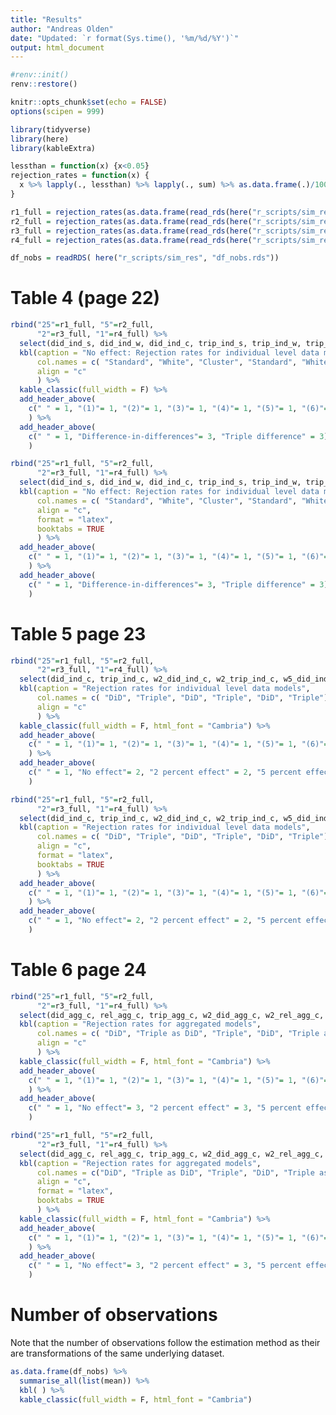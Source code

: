 ```yaml
---
title: "Results"
author: "Andreas Olden"
date: "Updated: `r format(Sys.time(), '%m/%d/%Y')`"
output: html_document
---
```


```r
#renv::init()
renv::restore()
```

```r
knitr::opts_chunk$set(echo = FALSE)
options(scipen = 999)
```

```r
library(tidyverse)
library(here)
library(kableExtra)
```

```r
lessthan = function(x) {x<0.05}
rejection_rates = function(x) {
  x %>% lapply(., lessthan) %>% lapply(., sum) %>% as.data.frame(.)/10000
}

r1_full = rejection_rates(as.data.frame(read_rds(here("r_scripts/sim_res", "sim_25.rds")) ))
r2_full = rejection_rates(as.data.frame(read_rds(here("r_scripts/sim_res", "sim_5.rds")) ))
r3_full = rejection_rates(as.data.frame(read_rds(here("r_scripts/sim_res", "sim_2.rds")) ))
r4_full = rejection_rates(as.data.frame(read_rds(here("r_scripts/sim_res", "sim_1.rds")) ))
```

```r
df_nobs = readRDS( here("r_scripts/sim_res", "df_nobs.rds"))
```


# Table 4 (page 22)

```r
rbind("25"=r1_full, "5"=r2_full, 
      "2"=r3_full, "1"=r4_full) %>% 
  select(did_ind_s, did_ind_w, did_ind_c, trip_ind_s, trip_ind_w, trip_ind_c) %>%
  kbl(caption = "No effect: Rejection rates for individual level data models",
      col.names = c( "Standard", "White", "Cluster", "Standard", "White", "Cluster"),
      align = "c"
      ) %>%
  kable_classic(full_width = F) %>%
  add_header_above(
    c(" " = 1, "(1)"= 1, "(2)"= 1, "(3)"= 1, "(4)"= 1, "(5)"= 1, "(6)"= 1)
    ) %>%
  add_header_above(
    c(" " = 1, "Difference-in-differences"= 3, "Triple difference" = 3)
    )

```

```r
rbind("25"=r1_full, "5"=r2_full, 
      "2"=r3_full, "1"=r4_full) %>% 
  select(did_ind_s, did_ind_w, did_ind_c, trip_ind_s, trip_ind_w, trip_ind_c) %>% 
  kbl(caption = "No effect: Rejection rates for individual level data models",
      col.names = c( "Standard", "White", "Cluster", "Standard", "White", "Cluster"),
      align = "c",
      format = "latex", 
      booktabs = TRUE
      ) %>%
  add_header_above(
    c(" " = 1, "(1)"= 1, "(2)"= 1, "(3)"= 1, "(4)"= 1, "(5)"= 1, "(6)"= 1)
    ) %>%
  add_header_above(
    c(" " = 1, "Difference-in-differences"= 3, "Triple difference" = 3)
    ) 
```

# Table 5 page 23

```r
rbind("25"=r1_full, "5"=r2_full, 
      "2"=r3_full, "1"=r4_full) %>% 
  select(did_ind_c, trip_ind_c, w2_did_ind_c, w2_trip_ind_c, w5_did_ind_c, w5_trip_ind_c) %>%
  kbl(caption = "Rejection rates for individual level data models",
      col.names = c( "DiD", "Triple", "DiD", "Triple", "DiD", "Triple"),
      align = "c"
      ) %>%
  kable_classic(full_width = F, html_font = "Cambria") %>%
  add_header_above(
    c(" " = 1, "(1)"= 1, "(2)"= 1, "(3)"= 1, "(4)"= 1, "(5)"= 1, "(6)"= 1)
    ) %>%
  add_header_above(
    c(" " = 1, "No effect"= 2, "2 percent effect" = 2, "5 percent effect" = 2)
    )


```

```r
rbind("25"=r1_full, "5"=r2_full, 
      "2"=r3_full, "1"=r4_full) %>% 
  select(did_ind_c, trip_ind_c, w2_did_ind_c, w2_trip_ind_c, w5_did_ind_c, w5_trip_ind_c) %>%
  kbl(caption = "Rejection rates for individual level data models",
      col.names = c( "DiD", "Triple", "DiD", "Triple", "DiD", "Triple"),
      align = "c",
      format = "latex", 
      booktabs = TRUE
      ) %>%
  add_header_above(
    c(" " = 1, "(1)"= 1, "(2)"= 1, "(3)"= 1, "(4)"= 1, "(5)"= 1, "(6)"= 1)
    ) %>%
  add_header_above(
    c(" " = 1, "No effect"= 2, "2 percent effect" = 2, "5 percent effect" = 2)
    )
```

# Table 6 page 24

```r
rbind("25"=r1_full, "5"=r2_full, 
      "2"=r3_full, "1"=r4_full) %>% 
  select(did_agg_c, rel_agg_c, trip_agg_c, w2_did_agg_c, w2_rel_agg_c, w2_trip_agg_c, w5_did_agg_c, w5_rel_agg_c, w5_trip_agg_c) %>%
  kbl(caption = "Rejection rates for aggregated models",
      col.names = c( "DiD", "Triple as DiD", "Triple", "DiD", "Triple as DiD", "Triple",  "DiD", "Triple as DiD", "Triple"),
      align = "c"
      ) %>%
  kable_classic(full_width = F, html_font = "Cambria") %>%
  add_header_above(
    c(" " = 1, "(1)"= 1, "(2)"= 1, "(3)"= 1, "(4)"= 1, "(5)"= 1, "(6)"= 1, "(7)"= 1, "(8)"= 1, "(9)"= 1)
    ) %>%
  add_header_above(
    c(" " = 1, "No effect"= 3, "2 percent effect" = 3, "5 percent effect" = 3)
    ) 
```
```r
rbind("25"=r1_full, "5"=r2_full, 
      "2"=r3_full, "1"=r4_full) %>% 
  select(did_agg_c, rel_agg_c, trip_agg_c, w2_did_agg_c, w2_rel_agg_c, w2_trip_agg_c, w5_did_agg_c, w5_rel_agg_c, w5_trip_agg_c) %>%
  kbl(caption = "Rejection rates for aggregated models",
      col.names = c("DiD", "Triple as DiD", "Triple", "DiD", "Triple as DiD", "Triple",  "DiD", "Triple as DiD", "Triple"),
      align = "c",
      format = "latex", 
      booktabs = TRUE
      ) %>%
  kable_classic(full_width = F, html_font = "Cambria") %>%
  add_header_above(
    c(" " = 1, "(1)"= 1, "(2)"= 1, "(3)"= 1, "(4)"= 1, "(5)"= 1, "(6)"= 1, "(7)"= 1, "(8)"= 1, "(9)"= 1)
    ) %>%
  add_header_above(
    c(" " = 1, "No effect"= 3, "2 percent effect" = 3, "5 percent effect" = 3)
    ) 


```

# Number of observations 

Note that the number of observations follow the estimation method as their are transformations of the same underlying dataset.

```r

as.data.frame(df_nobs) %>% 
  summarise_all(list(mean)) %>% 
  kbl( ) %>% 
  kable_classic(full_width = F, html_font = "Cambria")
```

